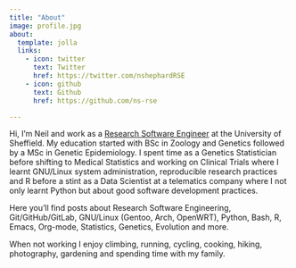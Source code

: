 ```yaml
---
title: "About"
image: profile.jpg
about:
  template: jolla
  links:
    - icon: twitter
      text: Twitter
      href: https://twitter.com/nshephardRSE
    - icon: github
      text: Github
      href: https://github.com/ns-rse

---
```


Hi, I'm Neil and work as a [Research Software Engineer](https://rse.shef.ac.uk) at the University of Sheffield. My
education started with BSc in Zoology and Genetics followed by a MSc in Genetic Epidemiology. I spent time as a Genetics
Statistician before shifting to Medical Statistics and working on Clinical Trials where I learnt GNU/Linux system
administration, reproducible research practices and R before a stint as a Data Scientist at a telematics company where I
not only learnt Python but about good software development practices.

Here you'll find posts about Research Software Engineering, Git/GitHub/GitLab, GNU/Linux (Gentoo, Arch, OpenWRT),
Python, Bash, R, Emacs, Org-mode, Statistics, Genetics, Evolution and more.

When not working I enjoy climbing, running, cycling, cooking, hiking, photography, gardening and spending time with my
family.
